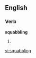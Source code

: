 
==English==

===Verb===
'''squabbling'''

# {{present participle of|[[squabble]]}}

[[vi:squabbling]]